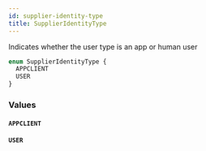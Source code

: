 ```yaml
---
id: supplier-identity-type
title: SupplierIdentityType
---
```


Indicates whether the user type is an app or human user

```graphql
enum SupplierIdentityType {
  APPCLIENT
  USER
}
```

### Values

#### `APPCLIENT`

#### `USER`
